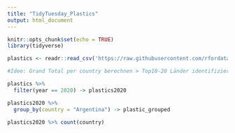 ```yaml
---
title: "TidyTuesday_Plastics"
output: html_document
---
```


```r
knitr::opts_chunk$set(echo = TRUE)
library(tidyverse)
```

```r

plastics <- readr::read_csv('https://raw.githubusercontent.com/rfordatascience/tidytuesday/master/data/2021/2021-01-26/plastics.csv')

#Idee: Grand Total per country berechnen > Top10-20 Länder identifizieren

plastics %>%
  filter(year == 2020) -> plastics2020

plastics2020 %>%
  group_by(country = "Argentina") -> plastic_grouped

plastics2020 %>% count(country)
```

